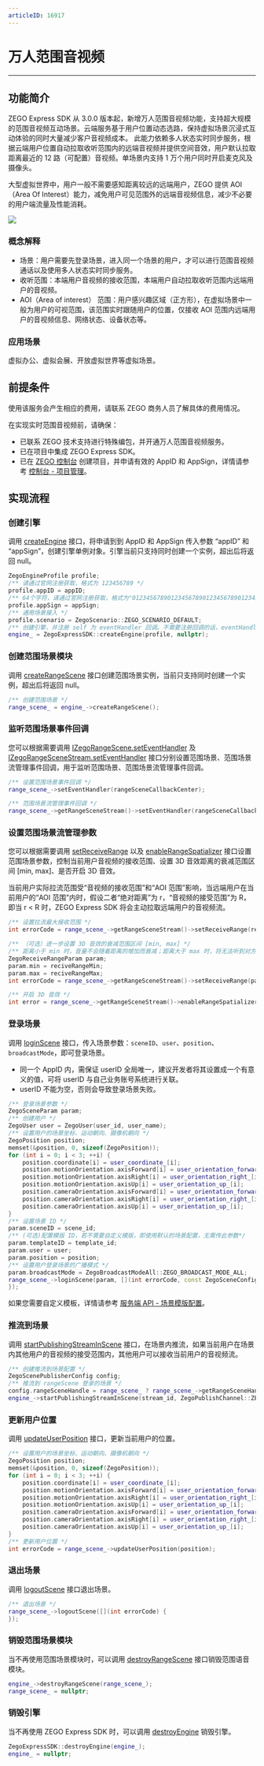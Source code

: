 ```yaml
---
articleID: 16917
---
```

# 万人范围音视频

- - -

## 功能简介

ZEGO Express SDK 从 3.0.0 版本起，新增万人范围音视频功能，支持超大规模的范围音视频互动场景。云端服务基于用户位置动态选路，保持虚拟场景沉浸式互动体验的同时大量减少客户音视频成本。
此能力依赖多人状态实时同步服务，根据云端用户位置自动拉取收听范围内的远端音视频并提供空间音效，用户默认拉取距离最近的 12 路（可配置）音视频。单场景内支持 1 万个用户同时开启麦克风及摄像头。

大型虚拟世界中，用户一般不需要感知距离较远的远端用户，ZEGO 提供 AOI（Area Of Interest）能力，减免用户可见范围外的远端音视频信息，减少不必要的用户端流量及性能消耗。 

<Frame width="512" height="auto" caption=""><img src="https://storage.zego.im/sdk-doc/Pics/Express/express_AOI.png" /></Frame>

### 概念解释

- 场景：用户需要先登录场景，进入同一个场景的用户，才可以进行范围音视频通话以及使用多人状态实时同步服务。
- 收听范围：本端用户音视频的接收范围，本端用户自动拉取收听范围内远端用户的音视频。
- AOI（Area of interest） 范围：用户感兴趣区域（正方形），在虚拟场景中一般为用户的可视范围，该范围实时跟随用户的位置，仅接收 AOI 范围内远端用户的音视频信息、网络状态、设备状态等。

### 应用场景

虚拟办公、虚拟会展、开放虚拟世界等虚拟场景。




## 前提条件

<Warning title="注意">


使用该服务会产生相应的费用，请联系 ZEGO 商务人员了解具体的费用情况。
</Warning>

在实现实时范围音视频前，请确保：
- 已联系 ZEGO 技术支持进行特殊编包，并开通万人范围音视频服务。
- 已在项目中集成 ZEGO Express SDK。
- 已在 [ZEGO 控制台](https://console.zego.im) 创建项目，并申请有效的 AppID 和 AppSign，详情请参考 [控制台 - 项目管理](/console-old/guide-doc)。


## 实现流程

### 创建引擎

调用 [createEngine](@createEngine) 接口，将申请到到 AppID 和 AppSign 传入参数 “appID” 和 “appSign”，创建引擎单例对象。引擎当前只支持同时创建一个实例，超出后将返回 null。

```CPP
ZegoEngineProfile profile;
/** 请通过官网注册获取，格式为 123456789 */
profile.appID = appID; 
/** 64个字符，请通过官网注册获取，格式为"0123456789012345678901234567890123456789012345678901234567890123" */
profile.appSign = appSign;
/** 通用场景接入 */
profile.scenario = ZegoScenario::ZEGO_SCENARIO_DEFAULT;
/** 创建引擎，并注册 self 为 eventHandler 回调。不需要注册回调的话，eventHandler 参数可以传 nil，后续可调用 "-setEventHandler:" 方法设置回调 */
engine_ = ZegoExpressSDK::createEngine(profile, nullptr);
```


### 创建范围场景模块

调用 [createRangeScene](@createRangeScene) 接口创建范围场景实例，当前只支持同时创建一个实例，超出后将返回 null。

```CPP
/** 创建范围场景 */
range_scene_ = engine_->createRangeScene();
```

### 监听范围场景事件回调

您可以根据需要调用 [IZegoRangeScene.setEventHandler](@setEventHandler-IZegoRangeScene) 及 [IZegoRangeSceneStream.setEventHandler](@setEventHandler-IZegoRangeSceneStream) 接口分别设置范围场景、范围场景流管理事件回调，用于监听范围场景、范围场景流管理事件回调。

```CPP
/** 设置范围场景事件回调 */
range_scene_->setEventHandler(rangeSceneCallbackCenter);

/** 范围场景流管理事件回调 */
range_scene_->getRangeSceneStream()->setEventHandler(rangeSceneCallbackCenter);
```

### 设置范围场景流管理参数

您可以根据需要调用 [setReceiveRange](@setReceiveRange) 以及 [enableRangeSpatializer](@enableRangeSpatializer) 接口设置范围场景参数，控制当前用户音视频的接收范围、设置 3D 音效距离的衰减范围区间 [min, max]、是否开启 3D 音效。

<Warning title="注意">


当前用户实际拉流范围受“音视频的接收范围”和“AOI 范围”影响，当远端用户在当前用户的“AOI 范围”内时，假设二者“绝对距离”为 r，“音视频的接受范围”为 R，即当 r < R 时，ZEGO Express SDK 将会主动拉取远端用户的音视频流。
</Warning>

```cpp
/** 设置拉流最大接收范围 */
int errorCode = range_scene_->getRangeSceneStream()->setReceiveRange(receive_range);

/** （可选）进一步设置 3D 音效的衰减范围区间 [min, max] */
/** 距离小于 min 时，音量不会随着距离的增加而衰减；距离大于 max 时，将无法听到对方的声音 */
ZegoReceiveRangeParam param;
param.min = reciveRangeMin;
param.max = reciveRangeMax;
int errorCode = range_scene_->getRangeSceneStream()->setReceiveRange(param);

/** 开启 3D 音效 */
int error = range_scene_->getRangeSceneStream()->enableRangeSpatializer(enable);
```

### 登录场景

调用 [loginScene](@loginScene) 接口，传入场景参数：`sceneID`、`user`、`position`、`broadcastMode`，即可登录场景。

<Warning title="注意">


- 同一个 AppID 内，需保证 userID 全局唯一，建议开发者将其设置成一个有意义的值，可将 userID 与自己业务账号系统进行关联。  
- userID 不能为空，否则会导致登录场景失败。
</Warning>

```CPP
/** 登录场景参数 */
ZegoSceneParam param;
/** 创建用户 */
ZegoUser user = ZegoUser(user_id, user_name);
/** 设置用户的场景坐标、运动朝向、摄像机朝向 */
ZegoPosition position;
memset(&position, 0, sizeof(ZegoPosition));
for (int i = 0; i < 3; ++i) {
    position.coordinate[i] = user_coordinate_[i];
    position.motionOrientation.axisForward[i] = user_orientation_forward_[i];
    position.motionOrientation.axisRight[i] = user_orientation_right_[i];
    position.motionOrientation.axisUp[i] = user_orientation_up_[i];
    position.cameraOrientation.axisForward[i] = user_orientation_forward_[i];
    position.cameraOrientation.axisRight[i] = user_orientation_right_[i];
    position.cameraOrientation.axisUp[i] = user_orientation_up_[i];
}
/** 设置场景 ID */
param.sceneID = scene_id;
/** (可选)配置模版 ID，若不需要自定义模版，即使用默认的场景配置，无需传此参数*/
param.templateID = template_id;
param.user = user;
param.position = position;
/** 设置用户登录场景的广播模式 */
param.broadcastMode = ZegoBroadcastModeAll::ZEGO_BROADCAST_MODE_ALL;
range_scene_->loginScene(param, [](int errorCode, const ZegoSceneConfig &config) {
});
```

<Warning title="注意">



如果您需要自定义模板，详情请参考 [服务端 API - 场景模版配置](/real-time-video-ios-oc/integration/sdk-integration59)。
</Warning>


### 推流到场景

调用 [startPublishingStreamInScene](@startPublishingStreamInScene) 接口，在场景内推流，如果当前用户在场景内其他用户的音视频的接受范围内，其他用户可以接收当前用户的音视频流。
```CPP
/** 创建推流到场景配置 */
ZegoScenePublisherConfig config;
/** 推流到 rangeScene 登录的场景 */
config.rangeSceneHandle = range_scene_ ? range_scene_->getRangeSceneHandle() : -1;
engine_->startPublishingStreamInScene(stream_id, ZegoPublishChannel::ZEGO_PUBLISH_CHANNEL_MAIN, config);
```

### 更新用户位置

调用 [updateUserPosition](@updateUserPosition) 接口，更新当前用户的位置。

```CPP
/** 设置用户的场景坐标、运动朝向、摄像机朝向 */
ZegoPosition position;
memset(&position, 0, sizeof(ZegoPosition));
for (int i = 0; i < 3; ++i) {
    position.coordinate[i] = user_coordinate_[i];
    position.motionOrientation.axisForward[i] = user_orientation_forward_[i];
    position.motionOrientation.axisRight[i] = user_orientation_right_[i];
    position.motionOrientation.axisUp[i] = user_orientation_up_[i];
    position.cameraOrientation.axisForward[i] = user_orientation_forward_[i];
    position.cameraOrientation.axisRight[i] = user_orientation_right_[i];
    position.cameraOrientation.axisUp[i] = user_orientation_up_[i];
}
/** 更新用户位置 */
int errorCode = range_scene_->updateUserPosition(position);
```

### 退出场景

调用 [logoutScene](@logoutScene) 接口退出场景。

```CPP
/** 退出场景 */
range_scene_->logoutScene([](int errorCode) {
});
```

### 销毁范围场景模块

当不再使用范围场景模块时，可以调用 [destroyRangeScene](@destroyRangeScene) 接口销毁范围语音模块。

```CPP
engine_->destroyRangeScene(range_scene_);
range_scene_ = nullptr;
```

### 销毁引擎

当不再使用 ZEGO Express SDK 时，可以调用 [destroyEngine](@destroyEngine) 销毁引擎。

```CPP
ZegoExpressSDK::destroyEngine(engine_);
engine_ = nullptr;
```
